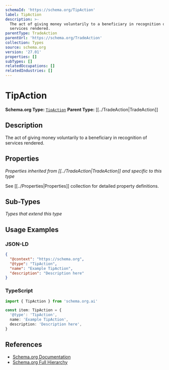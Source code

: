 ```yaml
---
schemaId: 'https://schema.org/TipAction'
label: TipAction
description: >-
  The act of giving money voluntarily to a beneficiary in recognition of
  services rendered.
parentType: TradeAction
parentUrl: 'https://schema.org/TradeAction'
collection: Types
source: schema.org
version: '27.01'
properties: []
subTypes: []
relatedOccupations: []
relatedIndustries: []
---
```

# TipAction

**Schema.org Type:** [`TipAction`](https://schema.org/TipAction)
**Parent Type:** [[../TradeAction|TradeAction]]

## Description

The act of giving money voluntarily to a beneficiary in recognition of services rendered.

## Properties

*Properties inherited from [[../TradeAction|TradeAction]] and specific to this type*

See [[../Properties|Properties]] collection for detailed property definitions.

## Sub-Types

*Types that extend this type*

## Usage Examples

### JSON-LD

```json
{
  "@context": "https://schema.org",
  "@type": "TipAction",
  "name": "Example TipAction",
  "description": "Description here"
}
```

### TypeScript

```typescript
import { TipAction } from 'schema.org.ai'

const item: TipAction = {
  '@type': 'TipAction',
  name: 'Example TipAction',
  description: 'Description here',
}
```

## References

- [Schema.org Documentation](https://schema.org/TipAction)
- [Schema.org Full Hierarchy](https://schema.org/docs/full.html)
